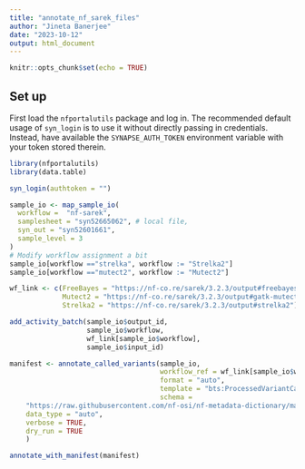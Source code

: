 ```yaml
---
title: "annotate_nf_sarek_files"
author: "Jineta Banerjee"
date: "2023-10-12"
output: html_document
---
```

```r
knitr::opts_chunk$set(echo = TRUE)
```

## Set up

First load the `nfportalutils` package and log in.
The recommended default usage of `syn_login` is to use it without directly passing in credentials.
Instead, have available the `SYNAPSE_AUTH_TOKEN` environment variable with your token stored therein.

```r

library(nfportalutils)
library(data.table)

syn_login(authtoken = "")
```

```r

sample_io <- map_sample_io(
  workflow =  "nf-sarek",
  samplesheet = "syn52665062", # local file,
  syn_out = "syn52601661",
  sample_level = 3
)
# Modify workflow assignment a bit
sample_io[workflow =="strelka", workflow := "Strelka2"]
sample_io[workflow =="mutect2", workflow := "Mutect2"]

```

```r

wf_link <- c(FreeBayes = "https://nf-co.re/sarek/3.2.3/output#freebayes",
             Mutect2 = "https://nf-co.re/sarek/3.2.3/output#gatk-mutect2",
             Strelka2 = "https://nf-co.re/sarek/3.2.3/output#strelka2")

add_activity_batch(sample_io$output_id, 
                   sample_io$workflow, 
                   wf_link[sample_io$workflow], 
                   sample_io$input_id)

```

```r

manifest <- annotate_called_variants(sample_io, 
                                     workflow_ref = wf_link[sample_io$workflow],
                                     format = "auto",
                                     template = "bts:ProcessedVariantCallsTemplate",
                                     schema =
    "https://raw.githubusercontent.com/nf-osi/nf-metadata-dictionary/main/NF.jsonld",
    data_type = "auto",
    verbose = TRUE,
    dry_run = TRUE
    )

```

```r

annotate_with_manifest(manifest)
```


